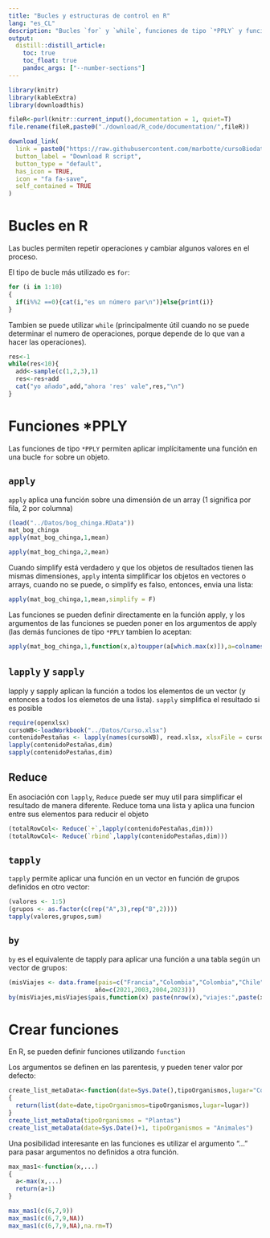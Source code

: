 ```yaml
---
title: "Bucles y estructuras de control en R"
lang: "es_CL"
description: "Bucles `for` y `while`, funciones de tipo `*PPLY` y funciones"
output:
  distill::distill_article:
    toc: true
    toc_float: true
    pandoc_args: ["--number-sections"]
---
```


```r
library(knitr)
library(kableExtra)
library(downloadthis)
```



```r
fileR<-purl(knitr::current_input(),documentation = 1, quiet=T)
file.rename(fileR,paste0("./download/R_code/documentation/",fileR))
```



```r
download_link(
  link = paste0("https://raw.githubusercontent.com/marbotte/cursoBiodata/master/download/R_code/documentation/",fileR),
  button_label = "Download R script",
  button_type = "default",
  has_icon = TRUE,
  icon = "fa fa-save",
  self_contained = TRUE
)  
```

# Bucles en R

Las bucles permiten repetir operaciones y cambiar algunos valores en el proceso.

El tipo de bucle más utilizado es `for`:

```r
for (i in 1:10)
{
  if(i%%2 ==0){cat(i,"es un número par\n")}else{print(i)}
}
```


Tambien se puede utilizar `while` (principalmente útil cuando no se puede determinar el numero de operaciones, porque depende de lo que van a hacer las operaciones).


```r
res<-1
while(res<10){
  add<-sample(c(1,2,3),1)
  res<-res+add
  cat("yo añado",add,"ahora 'res' vale",res,"\n")
}
```

# Funciones *PPLY

Las funciones de tipo `*PPLY` permiten aplicar implícitamente una función en una bucle `for` sobre un objeto.

## `apply`

`apply` aplica una función sobre una dimensión de un array (1 significa por fila, 2 por columna)


```r
(load("../Datos/bog_chinga.RData"))
mat_bog_chinga
apply(mat_bog_chinga,1,mean)
```

```r
apply(mat_bog_chinga,2,mean)
```

Cuando simplify está verdadero y que los objetos de resultados tienen las mismas dimensiones, `apply` intenta simplificar los objetos en vectores o arrays, cuando no se puede, o simplify es falso, entonces, envia una lista:

```r
apply(mat_bog_chinga,1,mean,simplify = F)
```

Las funciones se pueden definir directamente en la función apply, y los argumentos de las funciones se pueden poner en los argumentos de apply (las demás funciones de tipo `*PPLY` tambien lo aceptan:

```r
apply(mat_bog_chinga,1,function(x,a)toupper(a[which.max(x)]),a=colnames(mat_bog_chinga))
```

## `lapply` y `sapply`

lapply y sapply aplican la función a todos los elementos de un vector (y entonces a todos los elemetos de una lista).
`sapply` simplifica el resultado si es posible

```r
require(openxlsx)
cursoWB<-loadWorkbook("../Datos/Curso.xlsx")
contenidoPestañas <- lapply(names(cursoWB), read.xlsx, xlsxFile = cursoWB)
lapply(contenidoPestañas,dim)
sapply(contenidoPestañas,dim)

```

## Reduce

En asociación con `lapply`, `Reduce` puede ser muy util para simplificar el resultado de manera diferente.
Reduce toma una lista y aplica una funcion entre sus elementos para reducir el objeto

```r
(totalRowCol<- Reduce(`+`,lapply(contenidoPestañas,dim)))
(totalRowCol<- Reduce(`rbind`,lapply(contenidoPestañas,dim)))

```

## `tapply`

`tapply` permite aplicar una función en un vector en función de grupos definidos en otro vector:

```r
(valores <- 1:5)
(grupos <- as.factor(c(rep("A",3),rep("B",2))))
tapply(valores,grupos,sum)
```

## `by` 

`by` es el equivalente de tapply para aplicar una función a una tabla según un vector de grupos:

```r
(misViajes <- data.frame(pais=c("Francia","Colombia","Colombia","Chile"),
                        año=c(2021,2003,2004,2023)))
by(misViajes,misViajes$pais,function(x) paste(nrow(x),"viajes:",paste(x$año,sep="",collapse=", ")))
```

# Crear funciones


En R, se pueden definir funciones utilizando `function`

Los argumentos se definen en las parentesis, y pueden tener valor por defecto:

```r
create_list_metaData<-function(date=Sys.Date(),tipoOrganismos,lugar="Concepción, Chile")
{
  return(list(date=date,tipoOrganismos=tipoOrganismos,lugar=lugar))
}
create_list_metaData(tipoOrganismos = "Plantas")
create_list_metaData(date=Sys.Date()+1, tipoOrganismos = "Animales")

```

Una posibilidad interesante en las funciones es utilizar el argumento "..." para pasar argumentos no definidos a otra función.

```r
max_mas1<-function(x,...)
{
  a<-max(x,...)
  return(a+1)
}

max_mas1(c(6,7,9))
max_mas1(c(6,7,9,NA))
max_mas1(c(6,7,9,NA),na.rm=T)


```

